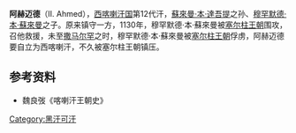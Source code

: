 '''阿赫迈德'''（II. Ahmed），[[西喀喇汗国|西喀喇汗国]]第12代汗，[[蘇來曼·本·達吾提|蘇來曼·本·達吾提]]之孙、[[穆罕默德·本·蘇來曼|穆罕默德·本·蘇來曼]]之子。原来镇守一方，1130年，穆罕默德·本·蘇來曼被[[塞尔柱王朝|塞尔柱王朝]]围攻，召他救援，未至[[撒马尔罕|撒马尔罕]]之时，穆罕默德·本·蘇來曼被[[塞尔柱王朝|塞尔柱王朝]]俘虏，阿赫迈德要自立为西喀喇汗，不久被塞尔柱王朝镇压。

{{start box}}
{{s-before|[[穆罕默德·本·蘇來曼|穆罕默德·本·蘇來曼]]}}
{{s-title|[[西喀喇汗国|西喀喇汗国]][[回鹘可汗列表|可汗]]|1129年—1132年}}
{{s-after|[[伊卜拉欣二世_(西喀喇汗)|伊卜拉欣二世]]}}
{{end box}}
==参考资料==
*魏良弢《喀喇汗王朝史》

[[Category:黑汗可汗|Category:黑汗可汗]]